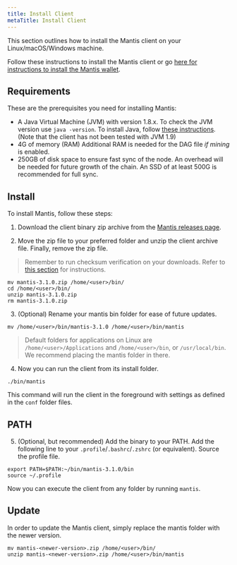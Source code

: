 ```yaml
---
title: Install Client
metaTitle: Install Client
---
```


This section outlines how to install the Mantis client on your Linux/macOS/Windows machine.

Follow these instructions to install the Mantis client or go [here for instructions to install the Mantis wallet](/install/install-wallet).


## Requirements

These are the prerequisites you need for installing Mantis:
* A Java Virtual Machine (JVM) with version 1.8.x.
    To check the JVM version use `java -version`.
    To install Java, follow [these instructions](https://java.com/en/download/help/download_options.html).
    (Note that the client has not been tested with JVM 1.9)
* 4G of memory (RAM)
    Additional RAM is needed for the DAG file _if mining_ is enabled.
* 250GB of disk space to ensure fast sync of the node. An overhead will be needed for future growth of the chain. An SSD of at least 500G is recommended for full sync.


## Install

To install Mantis, follow these steps:

1. Download the client binary zip archive from the [Mantis releases page](https://github.com/input-output-hk/mantis/releases).

2. Move the zip file to your preferred folder and unzip the client archive file. Finally, remove the zip file.

> Remember to run checksum verification on your downloads. Refer to [this section](first-steps/downloads#checksum) for instructions.


```
mv mantis-3.1.0.zip /home/<user>/bin/
cd /home/<user>/bin/
unzip mantis-3.1.0.zip
rm mantis-3.1.0.zip
```

3. (Optional) Rename your mantis bin folder for ease of future updates.

```
mv /home/<user>/bin/mantis-3.1.0 /home/<user>/bin/mantis
```

> Default folders for applications on Linux are `/home/<user>/Applications` and `/home/<user>/bin`, or `/usr/local/bin`. We recommend placing the mantis folder in there.


4. Now you can run the client from its install folder.

```
./bin/mantis
```

This command will run the client in the foreground with settings as defined in the `conf` folder files.


## PATH
5. (Optional, but recommended) Add the binary to your PATH. Add the following line to your `.profile`/`.bashrc`/`.zshrc` (or equivalent). Source the profile file.

```
export PATH=$PATH:~/bin/mantis-3.1.0/bin
source ~/.profile
```

Now you can execute the client from any folder by running `mantis`.


## Update

In order to update the Mantis client, simply replace the mantis folder with the newer version.

```
mv mantis-<newer-version>.zip /home/<user>/bin/
unzip mantis-<newer-version>.zip /home/<user>/bin/mantis
```
